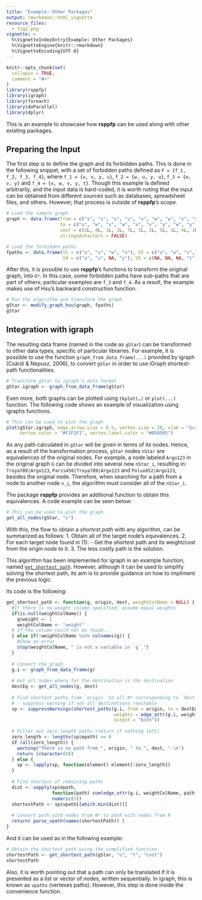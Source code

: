 ```yaml
---
title: "Example: Other Packages"
output: rmarkdown::html_vignette
resource_files:
  - fig2.png
vignette: >
  %\VignetteIndexEntry{Example: Other Packages}
  %\VignetteEngine{knitr::rmarkdown}
  %\VignetteEncoding{UTF-8}
---
```


```r
knitr::opts_chunk$set(
  collapse = TRUE,
  comment = "#>"
)
library(rsppfp)
library(igraph)
library(foreach)
library(doParallel)
library(dplyr)
```


This is an example to showcase how **rsppfp** can be used along with other existing packages. 


## Preparing the Input

The first step is to define the graph and its forbidden paths. This is done in the following snippet, with a set of forbidden paths defined as `F = {f_1, f_2, f_3, f_4}`, where `f_1 = {u, v, y, u}`, `f_2 = {w, u, y, u}`, `f_3 = {w, v, y}` and `f_4 = {x, w, v, y, t}`. Though this example is defined arbitrarily, and the input data is hard-coded, it is worth noting that the input can be obtained from different sources such as databases, spreadsheet files, and others. However, that process is outside of **rsppfp**’s scope. 


```r
# Load the sample graph
graph <- data.frame(from = c("s", "s", "s", "u", "u", "w", "w", "x", "x", "v", "v", "y", "y"),
                    to = c("u", "w", "x", "w", "v", "v", "y", "w", "y", "y", "t", "t", "u"),
                    cost = c(1L, 4L, 1L, 2L, 7L, 1L, 2L, 5L, 1L, 4L, 1L, 3L, 9L),
                    stringsAsFactors = FALSE)

# Load the forbidden paths
fpaths <- data.frame(V1 = c("u", "u", "w", "x"), V2 = c("v", "w", "v","w"), V3 = c("y", "y", "y", "v"),
                     V4 = c("u", "u", NA, "y"), V5 = c(NA, NA, NA, "t"), stringsAsFactors = FALSE)
```


After this, it is possible to use **rsppfp**’s functions to transform the original graph, into `G*`. In this case, some forbidden paths have sub-paths that are part of others; particular examples are `f_3` and `f_4`. As a result, the example makes use of Hsu’s backward construction function. 

```r
# Run the algorithm and transform the graph
gStar <- modify_graph_hsu(graph, fpaths)
gStar
```



## Integration with igraph

The resulting data frame  (named in the code as `gStar`) can be transformed to other data types, specific of particular libraries. For example, it is possible to use the function `graph_from_data_frame(...)` provided by igraph (Csárdi & Nepusz, 2006), to convert `gStar` in order to use iGraph shortest-path functionalities.


```r
# Transform gStar to igraph's data format
gStar.igraph <- graph_from_data_frame(gStar)
```

Even more, both graphs can be plotted using `tkplot(…)` or `plot(...)` function. The following code shows an example of visualization using igraphs functions.

```r
# This can be used to plot the graph
plot(gStar.igraph, edge.arrow.size = 0.5, vertex.size = 20, xlab = "Graph", 
     vertex.color = "#F1F1F1", vertex.label.color = "#050505")
```

As any path calculated in `gStar` will be given in terms of its nodes. Hence, as a result of the transformation process, `gStar` nodes `nStar` are equivalences of the original nodes. For example, a node labeled `Argo123` in the original graph `G` can be divided into several new `nStar_i`, resulting in: `Troya789|Argo123`, `Paris456|Troya789|Argo123` and `Polux852|Argo123`, besides the original node. Therefore, when searching for a path from a node to another node `n_i`, the algorithm must consider all of the `nStar_i`.

The package **rsppfp** provides an additional function to obtain this equivalences. A code example can be seen below:

```r
# This can be used to plot the graph
get_all_nodes(gStar, "v")
```

With this, the flow to obtain a _shortest path_ with any algorithm, can be summarized as follows:
  1. Obtain all of the target node's equivalences.
  2. For each target node found in (1):
    - Get the shortest path and its weight/cost from the origin node to it.
  3. The less costly path is the solution.

This algorithm has been implemented for igraph in an example function, named [`get_shortest_path`](reference/get_shortest_path.html). However, although it can be used to simplify solving the shortest path, its aim is to provide guidance on how to impliment the previous logic.

Its code is the following:

```r
get_shortest_path <- function(g, origin, dest, weightColName = NULL) {
  #If there is no weight column specified, assume equal weights
  if(is.null(weightColName)) {
    g$weight <- 1
    weightColName <- "weight"
  # If the column could not be found...
  } else if(!weightColName %in% colnames(g)) {
    #Show an error
    stop(weightColName, " is not a variable in `g`.")
  }
  
  # Convert the graph
  g.i <- graph_from_data_frame(g)
  
  # Get all nodes where for the destination is the destination
  destEq <- get_all_nodes(g, dest)
  
  # Find shortest paths from `origin` to all N* corresponding to `dest`
  # - suppress warning if not all destinations reachable
  sp <- suppressWarnings(shortest_paths(g.i, from = origin, to = destEq,
                                        weights = edge_attr(g.i, weightColName),
                                        output = "both"))
  
  # Filter out zero-length paths (return if nothing left)
  zero_length <- lengths(sp$epath) == 0
  if (all(zero_length)) {
    warning("There is no path from ", origin, " to ", dest, ".\n")
    return (character(0))
  } else {
    sp <- lapply(sp, function(element) element[!zero_length])
  }
  
  # Find shortest of remaining paths
  dist <- vapply(sp$epath, 
                 function(path) sum(edge_attr(g.i, weightColName, path)),
                 numeric(1)) 
  shortestPath <- sp$vpath[[which.min(dist)]]
  
  # Convert path with nodes from N* to path with nodes from N
  return( parse_vpath(names(shortestPath)) )
}
```

And it can be used as in the following example:

```r
# Obtain the shortest path using the simplified function
shortestPath <- get_shortest_path(gStar, "u", "t", "cost")
shortestPath
```

Also, it is worth pointing out that a path can only be translated if it is presented as a list or vector of nodes, written sequentially. In igraph, this is known as `vpaths` (vertexes paths). However, this step is done inside the convenience function.
